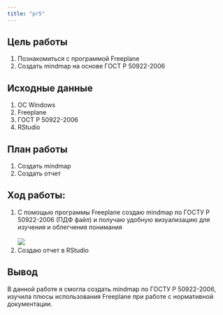 ```yaml
---
title: "pr5"
---
```


## Цель работы

1.  Познакомиться с программой Freeplane
2.  Создать mindmap на основе ГОСТ Р 50922-2006

## Исходные данные

1.  ОС Windows
2.  Freeplane
3.  ГОСТ Р 50922-2006
4.  RStudio

## План работы

1.  Создать mindmap
2.  Создать отчет

## Ход работы:

1.  С помощью программы Freeplane создаю mindmap по ГОСТУ Р 50922-2006 (ПДФ файл) и получаю удобную визуализацию для изучения и облегчения понимания\
    \
    ![](GOST.png)
2.  Создаю отчет в RStudio


## Вывод

В данной работе я смогла создать mindmap по ГОСТУ Р 50922-2006, изучила плюсы использования Freeplane при работе с нормативной документации.
